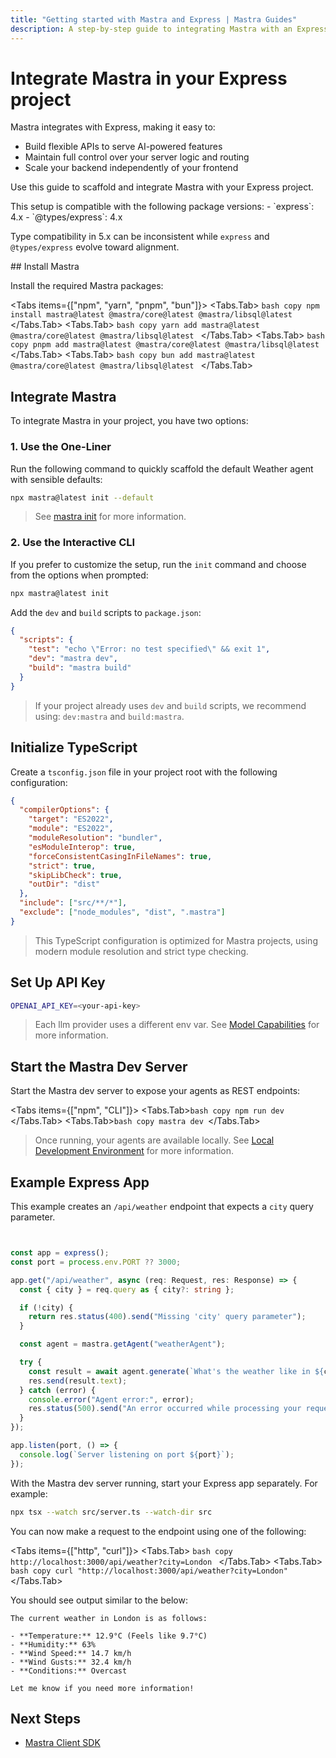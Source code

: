 ```yaml
---
title: "Getting started with Mastra and Express | Mastra Guides"
description: A step-by-step guide to integrating Mastra with an Express backend.
---
```



# Integrate Mastra in your Express project

Mastra integrates with Express, making it easy to:

- Build flexible APIs to serve AI-powered features
- Maintain full control over your server logic and routing
- Scale your backend independently of your frontend

Use this guide to scaffold and integrate Mastra with your Express project.

<Callout type="warning">
This setup is compatible with the following package versions:
- `express`: 4.x
- `@types/express`: 4.x

Type compatibility in 5.x can be inconsistent while `express` and `@types/express` evolve toward alignment.

</Callout>

<Steps>
## Install Mastra

Install the required Mastra packages:

<Tabs items={["npm", "yarn", "pnpm", "bun"]}>
  <Tabs.Tab>
    ```bash copy npm install mastra@latest @mastra/core@latest
    @mastra/libsql@latest ```
  </Tabs.Tab>
  <Tabs.Tab>
    ```bash copy yarn add mastra@latest @mastra/core@latest
    @mastra/libsql@latest ```
  </Tabs.Tab>
  <Tabs.Tab>
    ```bash copy pnpm add mastra@latest @mastra/core@latest
    @mastra/libsql@latest ```
  </Tabs.Tab>
  <Tabs.Tab>
    ```bash copy bun add mastra@latest @mastra/core@latest @mastra/libsql@latest
    ```
  </Tabs.Tab>
</Tabs>

## Integrate Mastra

To integrate Mastra in your project, you have two options:

### 1. Use the One-Liner

Run the following command to quickly scaffold the default Weather agent with sensible defaults:

```bash copy
npx mastra@latest init --default
```

> See [mastra init](/reference/cli/init) for more information.

### 2. Use the Interactive CLI

If you prefer to customize the setup, run the `init` command and choose from the options when prompted:

```bash copy
npx mastra@latest init
```

Add the `dev` and `build` scripts to `package.json`:

```json filename="package.json"
{
  "scripts": {
    "test": "echo \"Error: no test specified\" && exit 1",
    "dev": "mastra dev",
    "build": "mastra build"
  }
}
```

> If your project already uses `dev` and `build` scripts, we recommend using: `dev:mastra` and `build:mastra`.

## Initialize TypeScript

Create a `tsconfig.json` file in your project root with the following configuration:

```json filename="tsconfig.json" copy
{
  "compilerOptions": {
    "target": "ES2022",
    "module": "ES2022",
    "moduleResolution": "bundler",
    "esModuleInterop": true,
    "forceConsistentCasingInFileNames": true,
    "strict": true,
    "skipLibCheck": true,
    "outDir": "dist"
  },
  "include": ["src/**/*"],
  "exclude": ["node_modules", "dist", ".mastra"]
}
```

> This TypeScript configuration is optimized for Mastra projects, using modern module resolution and strict type checking.

## Set Up API Key

```bash filename=".env" copy
OPENAI_API_KEY=<your-api-key>
```

> Each llm provider uses a different env var. See [Model Capabilities](/docs/getting-started/model-capability) for more information.

## Start the Mastra Dev Server

Start the Mastra dev server to expose your agents as REST endpoints:

<Tabs items={["npm", "CLI"]}>
  <Tabs.Tab>```bash copy npm run dev ```</Tabs.Tab>
  <Tabs.Tab>```bash copy mastra dev ```</Tabs.Tab>
</Tabs>

> Once running, your agents are available locally. See [Local Development Environment](/docs/local-dev/mastra-dev) for more information.

## Example Express App

This example creates an `/api/weather` endpoint that expects a `city` query parameter.

```typescript filename="src/server.ts" showLineNumbers copy


const app = express();
const port = process.env.PORT ?? 3000;

app.get("/api/weather", async (req: Request, res: Response) => {
  const { city } = req.query as { city?: string };

  if (!city) {
    return res.status(400).send("Missing 'city' query parameter");
  }

  const agent = mastra.getAgent("weatherAgent");

  try {
    const result = await agent.generate(`What's the weather like in ${city}?`);
    res.send(result.text);
  } catch (error) {
    console.error("Agent error:", error);
    res.status(500).send("An error occurred while processing your request");
  }
});

app.listen(port, () => {
  console.log(`Server listening on port ${port}`);
});
```

With the Mastra dev server running, start your Express app separately. For example:

```bash copy
npx tsx --watch src/server.ts --watch-dir src
```

You can now make a request to the endpoint using one of the following:

<Tabs items={["http", "curl"]}>
  <Tabs.Tab>
    ```bash copy http://localhost:3000/api/weather?city=London ```
  </Tabs.Tab>
  <Tabs.Tab>
    ```bash copy curl "http://localhost:3000/api/weather?city=London" ```
  </Tabs.Tab>
</Tabs>

You should see output similar to the below:

```plaintext
The current weather in London is as follows:

- **Temperature:** 12.9°C (Feels like 9.7°C)
- **Humidity:** 63%
- **Wind Speed:** 14.7 km/h
- **Wind Gusts:** 32.4 km/h
- **Conditions:** Overcast

Let me know if you need more information!
```

</Steps>

## Next Steps

- [Mastra Client SDK](/docs/deployment/client)
